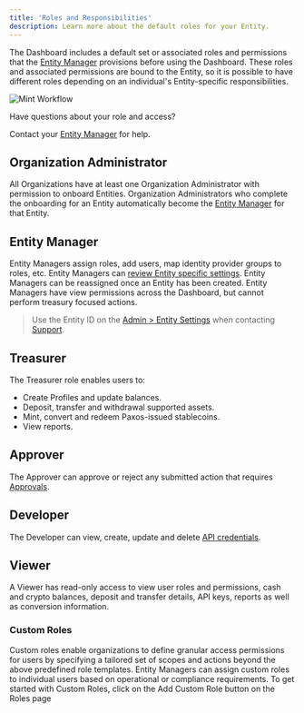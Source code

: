```yaml
---
title: 'Roles and Responsibilities'
description: Learn more about the default roles for your Entity.
---
```



The Dashboard includes a default set or associated roles and permissions that the [Entity Manager](#entity-manager) provisions before using the Dashboard.
These roles and associated permissions are bound to the Entity, so it is possible to have different roles depending on an individual's Entity-specific responsibilities.

![Mint Workflow](/images/organizations-entities.png)
<Tip>

 Have questions about your role and access?

Contact your [Entity Manager](#entity-manager) for help.

</Tip>

## Organization Administrator

All Organizations have at least one Organization Administrator with permission to onboard Entities.
Organization Administrators who complete the onboarding for an Entity automatically become the [Entity Manager](#entity-manager) for that Entity.

## Entity Manager

Entity Managers assign roles, add users, map identity provider groups to roles, etc.
Entity Managers can [review Entity specific settings](https://dashboard.paxos.com/admin).
Entity Managers can be reassigned once an Entity has been created.
Entity Managers have view permissions across the Dashboard, but cannot perform treasury focused actions.

> Use the Entity ID on the [ Admin > Entity Settings](https://dashboard.paxos.com/admin) when contacting [Support](https://support.paxos.com).

## Treasurer

The Treasurer role enables users to:

- Create Profiles and update balances.
- Deposit, transfer and withdrawal supported assets.
- Mint, convert and redeem Paxos-issued stablecoins.
- View reports.

## Approver

The Approver can approve or reject any submitted action that requires [Approvals](https://docs.paxos.com/dashboard/admin/approvals). 

## Developer

The Developer can view, create, update and delete [API credentials](https://dashboard.paxos.com/admin/api).

## Viewer

A Viewer has read-only access to view user roles and permissions, cash and crypto balances, deposit and transfer details, API keys, reports as well as conversion information.

### Custom Roles

Custom roles enable organizations to define granular access permissions for users by specifying a tailored set of scopes and actions beyond the above predefined role templates. Entity Managers can assign custom roles to individual users based on operational or compliance requirements. To get started with Custom Roles, click on the Add Custom Role button on the Roles page

